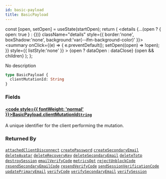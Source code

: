 ```yaml
---
id: basic-payload
title: BasicPayload
---
```









  const [open, setOpen] = useState(startOpen);
  return (
    <details {...(open ? { open: true } : {})} className="details" style={{ border:'none', boxShadow:'none', background:'var(--ifm-background-color)' }}>
      <summary
        onClick={(e) => {
          e.preventDefault();
          setOpen((open) => !open);
        }}
        style={{ listStyle:'none' }}
      >
      {open ? dataOpen : dataClose}
      </summary>
      {open && children}
    </details>
  );
};








No description


```graphql
type BasicPayload {
  clientMutationId: String
}
```




### Fields

#### [<code style={{ fontWeight: 'normal' }}>BasicPayload.<b>clientMutationId</b></code>](#)<Bullet />[`String`](/gql-api/types/scalars/string.mdx) <Badge class="badge badge--secondary" text="scalar"/> 
A unique identifier for the client performing the mutation.






### Returned By

[`attachedClientDisconnect`](/gql-api/api/mutations/attached-client-disconnect.mdx)  <Badge class="badge badge--secondary" text="mutation"/><Bullet />[`createPassword`](/gql-api/api/mutations/create-password.mdx)  <Badge class="badge badge--secondary" text="mutation"/><Bullet />[`createSecondaryEmail`](/gql-api/api/mutations/create-secondary-email.mdx)  <Badge class="badge badge--secondary" text="mutation"/><Bullet />[`deleteAvatar`](/gql-api/api/mutations/delete-avatar.mdx)  <Badge class="badge badge--secondary" text="mutation"/><Bullet />[`deleteRecoveryKey`](/gql-api/api/mutations/delete-recovery-key.mdx)  <Badge class="badge badge--secondary" text="mutation"/><Bullet />[`deleteSecondaryEmail`](/gql-api/api/mutations/delete-secondary-email.mdx)  <Badge class="badge badge--secondary" text="mutation"/><Bullet />[`deleteTotp`](/gql-api/api/mutations/delete-totp.mdx)  <Badge class="badge badge--secondary" text="mutation"/><Bullet />[`destroySession`](/gql-api/api/mutations/destroy-session.mdx)  <Badge class="badge badge--secondary" text="mutation"/><Bullet />[`emailVerifyCode`](/gql-api/api/mutations/email-verify-code.mdx)  <Badge class="badge badge--secondary" text="mutation"/><Bullet />[`metricsOpt`](/gql-api/api/mutations/metrics-opt.mdx)  <Badge class="badge badge--secondary" text="mutation"/><Bullet />[`rejectUnblockCode`](/gql-api/api/mutations/reject-unblock-code.mdx)  <Badge class="badge badge--secondary" text="mutation"/><Bullet />[`resendSecondaryEmailCode`](/gql-api/api/mutations/resend-secondary-email-code.mdx)  <Badge class="badge badge--secondary" text="mutation"/><Bullet />[`resendVerifyCode`](/gql-api/api/mutations/resend-verify-code.mdx)  <Badge class="badge badge--secondary" text="mutation"/><Bullet />[`sendSessionVerificationCode`](/gql-api/api/mutations/send-session-verification-code.mdx)  <Badge class="badge badge--secondary" text="mutation"/><Bullet />[`updatePrimaryEmail`](/gql-api/api/mutations/update-primary-email.mdx)  <Badge class="badge badge--secondary" text="mutation"/><Bullet />[`verifyCode`](/gql-api/api/mutations/verify-code.mdx)  <Badge class="badge badge--secondary" text="mutation"/><Bullet />[`verifySecondaryEmail`](/gql-api/api/mutations/verify-secondary-email.mdx)  <Badge class="badge badge--secondary" text="mutation"/><Bullet />[`verifySession`](/gql-api/api/mutations/verify-session.mdx)  <Badge class="badge badge--secondary" text="mutation"/>

